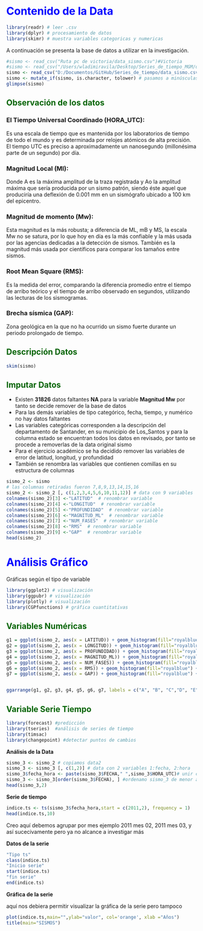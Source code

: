 # <span style="color:blue">**Contenido de la Data**</span>

```r
library(readr) # leer .csv
library(dplyr) # procesamiento de datos
library(skimr) # muestra variables categoricas y numericas
```

A continuación se presenta la base de datos a utilizar en la investigación. 


```r
#sismo <- read_csv("Ruta pc de victoria/data_sismo.csv")#Victoria
#sismo <- read_csv("/Users/wladimiravila/Desktop/Series_de_tiempo_MGM/data_sismo.csv")#wladimir
sismo <- read_csv("D:/Documentos/GitHub/Series_de_tiempo/data_sismo.csv")#Mario
sismo <- mutate_if(sismo, is.character, tolower) # pasamos a minúsculas
glimpse(sismo)
```

## <span style="color:darkgreen">**Observación de los datos**</span>


### **El Tiempo Universal Coordinado (HORA_UTC):**
Es una escala de tiempo que es mantenida por los laboratorios de tiempo de todo el mundo y es determinada por relojes atómicos de alta precisión. El tiempo UTC es preciso a aproximadamente un nanosegundo (millonésima parte de un segundo) por día.

### **Magnitud Local (Ml):**
Donde A es la máxima amplitud de la traza registrada y Ao la amplitud máxima que sería producida por un sismo patrón, siendo éste aquel que produciría una deflexión de 0.001 mm en un sismógrafo ubicado a 100 km del epicentro.

### **Magnitud de momento (Mw):**
Esta magnitud es la más robusta; a diferencia de ML, mB y MS, la escala Mw no se satura, por lo que hoy en día es la más confiable y la más usada por las agencias dedicadas a la detección de sismos. También es la magnitud más usada por científicos para comparar los tamaños entre sismos.

### **Root Mean Square (RMS):**
Es la medida del error, comparando la diferencia promedio entre el tiempo de arribo teórico y el tiempo de arribo observado en segundos, utilizando las lecturas de los sismogramas.

### **Brecha sísmica (GAP):**

Zona geológica en la que no ha ocurrido un sismo fuerte durante un periodo prolongado de tiempo.


## <span style="color:darkgreen">**Descripción Datos** </span>

```r
skim(sismo)
```


## <span style="color:darkgreen">**Imputar Datos**</span>

* Existen **31826** datos faltantes **NA** para la variable **Magnitud Mw** por tanto se decide remover de la base de datos 
* Para las demás variables de tipo categórico, fecha, tiempo, y numérico no hay datos faltantes
* Las variables categóricas corresponden a la descripción del departamento de Santander, en su municipio de Los_Santos y para la columna estado se encuentran todos los datos en revisado, por tanto se procede a removerlas de la data original sismo
* Para el ejercicio académico se ha decidido remover las variables de error de latitud, longitud, y profundidad
* También se renombra las variables que contienen comillas en su estructura de columnas

```r
sismo_2 <- sismo
# las columnas retiradas fueron 7,8,9,13,14,15,16
sismo_2 <- sismo_2 [, c(1,2,3,4,5,6,10,11,12)] # data con 9 variables
colnames(sismo_2)[3] <-"LATITUD"  # renombrar variable
colnames(sismo_2)[4] <-"LONGITUD"  # renombrar variable
colnames(sismo_2)[5] <-"PROFUNDIDAD"  # renombrar variable
colnames(sismo_2)[6] <-"MAGNITUD_ML"  # renombrar variable
colnames(sismo_2)[7] <-"NUM_FASES"  # renombrar variable
colnames(sismo_2)[8] <-"RMS"  # renombrar variable
colnames(sismo_2)[9] <-"GAP"  # renombrar variable
head(sismo_2)
```

# <span style="color:blue">**Análisis Gráfico**</span>

Gráficas según el tipo de variable

```r
library(ggplot2) # visualización
library(ggpubr) # visualización
library(plotly) # visualización
library(CGPfunctions) # gráfica cuantitativas
```


## <span style="color:darkgreen">**Variables Numéricas** </span>

```r
g1 = ggplot(sismo_2, aes(x = LATITUD)) + geom_histogram(fill="royalblue") + theme_gray()
g2 = ggplot(sismo_2, aes(x = LONGITUD)) + geom_histogram(fill="royalblue") + theme_gray()
g3 = ggplot(sismo_2, aes(x = PROFUNDIDAD)) + geom_histogram(fill="royalblue") + theme_gray()
g4 = ggplot(sismo_2, aes(x = MAGNITUD_ML)) + geom_histogram(fill="royalblue") + theme_gray()
g5 = ggplot(sismo_2, aes(x = NUM_FASES)) + geom_histogram(fill="royalblue") + theme_gray()
g6 = ggplot(sismo_2, aes(x = RMS)) + geom_histogram(fill="royalblue") + theme_gray()
g7 = ggplot(sismo_2, aes(x = GAP)) + geom_histogram(fill="royalblue") + theme_gray()


ggarrange(g1, g2, g3, g4, g5, g6, g7, labels = c("A", "B", "C","D", "E", "F","G"), ncol = 2, nrow = 2)
```

## <span style="color:darkgreen">**Variable Serie Tiempo** </span>

```r
library(forecast) #predicción
library(tseries)  #análisis de series de tiempo
library(timsac)
library(changepoint) #detectar puntos de cambios
```

**Análisis de la Data**

```r
sismo_3 <- sismo_2 # copiamos data2
sismo_3 <- sismo_3 [, c(1,2)] # data con 2 variables 1:fecha, 2:hora
sismo_3$fecha_hora <- paste(sismo_3$FECHA," ",sismo_3$HORA_UTC)# unir columnas 1 y 2
sismo_3 <- sismo_3[order(sismo_3$FECHA), ] #ordenamo sismo_3 de menor a mayor
head(sismo_3,2)
```

**Serie de tiempo**

```r
indice.ts <- ts(sismo_3$fecha_hora,start = c(2011,2), frequency = 1)
head(indice.ts,10)
```
Creo aquí debemos agrupar por mes ejemplo 2011 mes 02, 2011 mes 03, y así sucecivamente pero ya no alcance a investigar más


**Datos de la serie**

```r
"Tipo ts"
class(indice.ts)
"Inicio serie"
start(indice.ts)
"fin serie"
end(indice.ts)
```
**Gráfica de la serie**

aquí nos debiera permitir visualizar la gráfica de la serie pero tampoco 

```r
plot(indice.ts,main="",ylab="valor", col='orange', xlab ="Años")
title(main="SISMOS")
```





